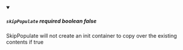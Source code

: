 
<details className="config-field" data-expandable="false" open>
<summary>

##### `skipPopulate` <span class="config-field-required" data-required="false">required</span> <span class="config-field-type">boolean</span> <span class="config-field-default">false</span> <span class="config-field-enum"></span>

SkipPopulate will not create an init container to copy over the existing contents if true

</summary>



</details>
